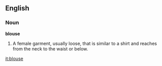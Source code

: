 ==English==
===Noun===
'''blouse'''

#A female garment, usually loose, that is similar to a shirt and reaches from the neck to the waist or below.

[[it:blouse]]